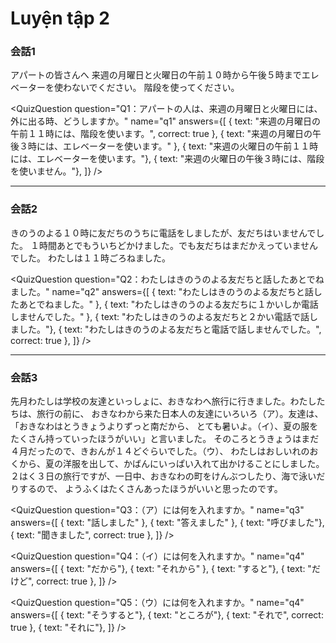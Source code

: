 
# Luyện tập 2


### 会話1

アパートの皆さんへ
来週の月曜日と火曜日の午前１０時から午後５時までエレベーターを使わないでください。
階段を使ってください。

<QuizQuestion
  question="Q1：アパートの人は、来週の月曜日と火曜日には、外に出る時、どうしますか。"
  name="q1"
  answers={[
    { text: "来週の月曜日の午前１１時には、階段を使います。", correct: true },
    { text: "来週の月曜日の午後３時には、エレベーターを使います。" },
    { text: "来週の火曜日の午前１１時には、エレベーターを使います。"},
    { text: "来週の火曜日の午後３時には、階段を使いません。"},
  ]}
/>

---

### 会話2

きのうのよる１０時に友だちのうちに電話をしましたが、友だちはいませんでした。
１時間あとでもういちどかけました。でも友だちはまだかえっていませんでした。
わたしは１１時ごろねました。

<QuizQuestion
  question="Q2：わたしはきのうのよる友だちと話したあとでねました。"
  name="q2"
  answers={[
    { text: "わたしはきのうのよる友だちと話したあとでねました。" },
    { text: "わたしはきのうのよる友だちに１かいしか電話しませんでした。" },
    { text: "わたしはきのうのよる友だちと２かい電話で話しました。"},
    { text: "わたしはきのうのよる友だちと電話で話しませんでした。", correct: true },
  ]}
/>

---

### 会話3

先月わたしは学校の友達といっしょに、おきなわへ旅行に行きました。わたしたちは、旅行の前に、
おきなわから来た日本人の友達にいろいろ（ア）。友達は、「おきなわはとうきょうよりずっと南だから、
とても暑いよ。（イ）、夏の服をたくさん持っていったほうがいい」と言いました。
そのころとうきょうはまだ４月だったので、きおんが１４どぐらいでした。（ウ）、
わたしはおしいれのおくから、夏の洋服を出して、かばんにいっぱい入れて出かけることにしました。
２はく３日の旅行ですが、一日中、おきなわの町をけんぶつしたり、海で泳いだりするので、
ようふくはたくさんあったほうがいいと思ったのです。

<QuizQuestion
  question="Q3：（ア）には何を入れますか。"
  name="q3"
  answers={[
    { text: "話しました" },
    { text: "答えました" },
    { text: "呼びました"},
    { text: "聞きました", correct: true },
  ]}
/>

<QuizQuestion
  question="Q4：（イ）には何を入れますか。"
  name="q4"
  answers={[
    { text: "だから"},
    { text: "それから" },
    { text: "すると"},
    { text: "だけど", correct: true },
  ]}
/>

<QuizQuestion
  question="Q5：（ウ）には何を入れますか。"
  name="q4"
  answers={[
    { text: "そうすると"},
    { text: "ところが"},
    { text: "それで", correct: true },
    { text: "それに"},
  ]}
/>